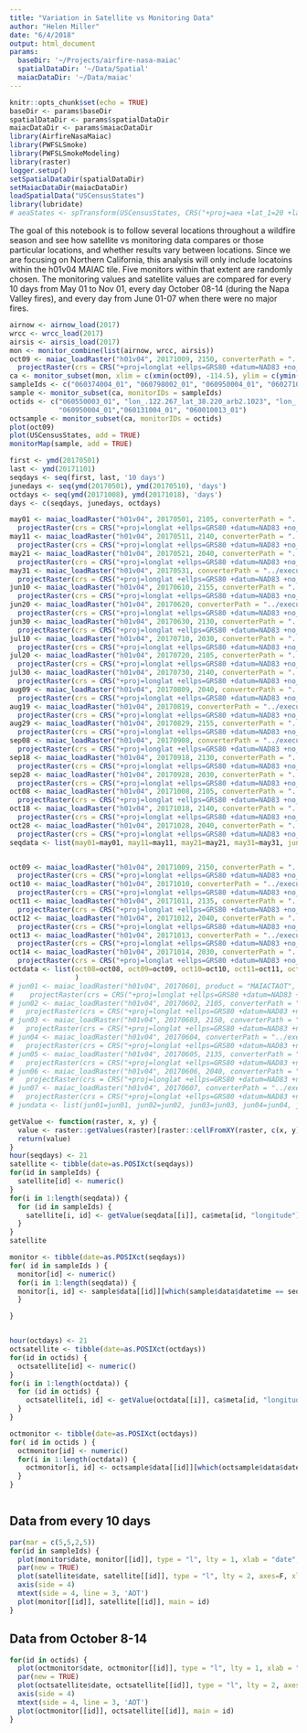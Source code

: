 ```yaml
---
title: "Variation in Satellite vs Monitoring Data"
author: "Helen Miller"
date: "6/4/2018"
output: html_document
params:
  baseDir: '~/Projects/airfire-nasa-maiac'
  spatialDataDir: '~/Data/Spatial'
  maiacDataDir: '~/Data/maiac'
---
```


```r
knitr::opts_chunk$set(echo = TRUE)
baseDir <- params$baseDir
spatialDataDir <- params$spatialDataDir
maiacDataDir <- params$maiacDataDir
library(AirfireNasaMaiac)
library(PWFSLSmoke)
library(PWFSLSmokeModeling)
library(raster)
logger.setup()
setSpatialDataDir(spatialDataDir)
setMaiacDataDir(maiacDataDir)
loadSpatialData("USCensusStates")
library(lubridate)
# aeaStates <- spTransform(USCensusStates, CRS("+proj=aea +lat_1=20 +lat_2=60 +lon_0=-96 +lat_0=23 +datum=WGS84 +ellps=WGS84"))
```

The goal of this notebook is to follow several locations throughout a wildfire season and see how satellite vs monitoring data compares or those particular locations, and whether results vary between locations. Since we are focusing on Northern California, this analysis will only include locatoins within the 
h01v04 MAIAC tile. Five monitors within that extent are randomly chosen. The monitoring values and satellite values are compared for every 10 days from May 01 to Nov 01, every day October 08-14 (during the Napa Valley fires), and every day from June 01-07 when there were no major fires.

```r
airnow <- airnow_load(2017)
wrcc <- wrcc_load(2017)
airsis <- airsis_load(2017)
mon <- monitor_combine(list(airnow, wrcc, airsis))
oct09 <- maiac_loadRaster("h01v04", 20171009, 2150, converterPath = "../executables/h4toncff_nc4") %>%
  projectRaster(crs = CRS("+proj=longlat +ellps=GRS80 +datum=NAD83 +no_defs +towgs84=0,0,0"))
ca <- monitor_subset(mon, xlim = c(xmin(oct09), -114.5), ylim = c(ymin(oct09), 41))
sampleIds <- c("060374004_01", "060798002_01", "060950004_01", "060271003_01", "060110007_01")
sample <- monitor_subset(ca, monitorIDs = sampleIds)
octids <- c("060550003_01", "lon_.122.267_lat_38.220_arb2.1023", "lon_.122.133_lat_38.211_arb2.1034",
            "060950004_01","060131004_01", "060010013_01")
octsample <- monitor_subset(ca, monitorIDs = octids)
plot(oct09)
plot(USCensusStates, add = TRUE)
monitorMap(sample, add = TRUE)
```


```r
first <- ymd(20170501)
last <- ymd(20171101)
seqdays <- seq(first, last, '10 days')
junedays <- seq(ymd(20170501), ymd(20170510), 'days')
octdays <- seq(ymd(20171008), ymd(20171018), 'days')
days <- c(seqdays, junedays, octdays)

may01 <- maiac_loadRaster("h01v04", 20170501, 2105, converterPath = "../executables/h4toncff_nc4") %>% 
  projectRaster(crs = CRS("+proj=longlat +ellps=GRS80 +datum=NAD83 +no_defs +towgs84=0,0,0"))
may11 <- maiac_loadRaster("h01v04", 20170511, 2140, converterPath = "../executables/h4toncff_nc4") %>% 
  projectRaster(crs = CRS("+proj=longlat +ellps=GRS80 +datum=NAD83 +no_defs +towgs84=0,0,0"))
may21 <- maiac_loadRaster("h01v04", 20170521, 2040, converterPath = "../executables/h4toncff_nc4") %>% 
  projectRaster(crs = CRS("+proj=longlat +ellps=GRS80 +datum=NAD83 +no_defs +towgs84=0,0,0"))
may31 <- maiac_loadRaster("h01v04", 20170531, converterPath = "../executables/h4toncff_nc4") %>% 
  projectRaster(crs = CRS("+proj=longlat +ellps=GRS80 +datum=NAD83 +no_defs +towgs84=0,0,0"))
jun10 <- maiac_loadRaster("h01v04", 20170610, 2155, converterPath = "../executables/h4toncff_nc4") %>% 
  projectRaster(crs = CRS("+proj=longlat +ellps=GRS80 +datum=NAD83 +no_defs +towgs84=0,0,0"))
jun20 <- maiac_loadRaster("h01v04", 20170620, converterPath = "../executables/h4toncff_nc4") %>% 
  projectRaster(crs = CRS("+proj=longlat +ellps=GRS80 +datum=NAD83 +no_defs +towgs84=0,0,0"))
jun30 <- maiac_loadRaster("h01v04", 20170630, 2130, converterPath = "../executables/h4toncff_nc4") %>% 
  projectRaster(crs = CRS("+proj=longlat +ellps=GRS80 +datum=NAD83 +no_defs +towgs84=0,0,0"))
jul10 <- maiac_loadRaster("h01v04", 20170710, 2030, converterPath = "../executables/h4toncff_nc4") %>% 
  projectRaster(crs = CRS("+proj=longlat +ellps=GRS80 +datum=NAD83 +no_defs +towgs84=0,0,0"))
jul20 <- maiac_loadRaster("h01v04", 20170720, 2105, converterPath = "../executables/h4toncff_nc4") %>%
  projectRaster(crs = CRS("+proj=longlat +ellps=GRS80 +datum=NAD83 +no_defs +towgs84=0,0,0"))
jul30 <- maiac_loadRaster("h01v04", 20170730, 2140, converterPath = "../executables/h4toncff_nc4") %>%
  projectRaster(crs = CRS("+proj=longlat +ellps=GRS80 +datum=NAD83 +no_defs +towgs84=0,0,0"))
aug09 <- maiac_loadRaster("h01v04", 20170809, 2040, converterPath = "../executables/h4toncff_nc4") %>%
  projectRaster(crs = CRS("+proj=longlat +ellps=GRS80 +datum=NAD83 +no_defs +towgs84=0,0,0"))
aug19 <- maiac_loadRaster("h01v04", 20170819, converterPath = "../executables/h4toncff_nc4") %>%
  projectRaster(crs = CRS("+proj=longlat +ellps=GRS80 +datum=NAD83 +no_defs +towgs84=0,0,0"))
aug29 <- maiac_loadRaster("h01v04", 20170829, 2155, converterPath = "../executables/h4toncff_nc4") %>%
  projectRaster(crs = CRS("+proj=longlat +ellps=GRS80 +datum=NAD83 +no_defs +towgs84=0,0,0"))
sep08 <- maiac_loadRaster("h01v04", 20170908, converterPath = "../executables/h4toncff_nc4") %>%
  projectRaster(crs = CRS("+proj=longlat +ellps=GRS80 +datum=NAD83 +no_defs +towgs84=0,0,0"))
sep18 <- maiac_loadRaster("h01v04", 20170918, 2130, converterPath = "../executables/h4toncff_nc4") %>%
  projectRaster(crs = CRS("+proj=longlat +ellps=GRS80 +datum=NAD83 +no_defs +towgs84=0,0,0"))
sep28 <- maiac_loadRaster("h01v04", 20170928, 2030, converterPath = "../executables/h4toncff_nc4") %>%
  projectRaster(crs = CRS("+proj=longlat +ellps=GRS80 +datum=NAD83 +no_defs +towgs84=0,0,0"))
oct08 <- maiac_loadRaster("h01v04", 20171008, 2105, converterPath = "../executables/h4toncff_nc4") %>% 
  projectRaster(crs = CRS("+proj=longlat +ellps=GRS80 +datum=NAD83 +no_defs +towgs84=0,0,0"))
oct18 <- maiac_loadRaster("h01v04", 20171018, 2140, converterPath = "../executables/h4toncff_nc4") %>% 
  projectRaster(crs = CRS("+proj=longlat +ellps=GRS80 +datum=NAD83 +no_defs +towgs84=0,0,0"))
oct28 <- maiac_loadRaster("h01v04", 20171028, 2040, converterPath = "../executables/h4toncff_nc4") %>% 
  projectRaster(crs = CRS("+proj=longlat +ellps=GRS80 +datum=NAD83 +no_defs +towgs84=0,0,0"))
seqdata <- list(may01=may01, may11=may11, may21=may21, may31=may31, jun10=jun10, jun20=jun20, jun30=jun30, jul10=jul10, jul20=jul20, jul30=jul30, aug09=aug09, aug19=aug19, aug29=aug29, sep08=sep08, sep18=sep18, sep28=sep28, oct08=oct08, oct18=oct18, oct28=oct28)


oct09 <- maiac_loadRaster("h01v04", 20171009, 2150, converterPath = "../executables/h4toncff_nc4") %>%
  projectRaster(crs = CRS("+proj=longlat +ellps=GRS80 +datum=NAD83 +no_defs +towgs84=0,0,0"))
oct10 <- maiac_loadRaster("h01v04", 20171010, converterPath = "../executables/h4toncff_nc4") %>%
  projectRaster(crs = CRS("+proj=longlat +ellps=GRS80 +datum=NAD83 +no_defs +towgs84=0,0,0")) 
oct11 <- maiac_loadRaster("h01v04", 20171011, 2135, converterPath = "../executables/h4toncff_nc4") %>%
  projectRaster(crs = CRS("+proj=longlat +ellps=GRS80 +datum=NAD83 +no_defs +towgs84=0,0,0")) 
oct12 <- maiac_loadRaster("h01v04", 20171012, 2040, converterPath = "../executables/h4toncff_nc4") %>%
  projectRaster(crs = CRS("+proj=longlat +ellps=GRS80 +datum=NAD83 +no_defs +towgs84=0,0,0")) 
oct13 <- maiac_loadRaster("h01v04", 20171013, converterPath = "../executables/h4toncff_nc4") %>%
  projectRaster(crs = CRS("+proj=longlat +ellps=GRS80 +datum=NAD83 +no_defs +towgs84=0,0,0")) 
oct14 <- maiac_loadRaster("h01v04", 20171014, 2030, converterPath = "../executables/h4toncff_nc4") %>%
  projectRaster(crs = CRS("+proj=longlat +ellps=GRS80 +datum=NAD83 +no_defs +towgs84=0,0,0")) 
octdata <- list(oct08=oct08, oct09=oct09, oct10=oct10, oct11=oct11, oct12=oct12, oct13=oct13, oct14=oct14
                )
# jun01 <- maiac_loadRaster("h01v04", 20170601, product = "MAIACTAOT", converterPath = "../executables/h4toncff_nc4") %>%
#    projectRaster(crs = CRS("+proj=longlat +ellps=GRS80 +datum=NAD83 +no_defs +towgs84=0,0,0"))
# jun02 <- maiac_loadRaster("h01v04", 20170602, 2105, converterPath = "../executables/h4toncff_nc4") %>%
#   projectRaster(crs = CRS("+proj=longlat +ellps=GRS80 +datum=NAD83 +no_defs +towgs84=0,0,0")) 
# jun03 <- maiac_loadRaster("h01v04", 20170603, 2150, converterPath = "../executables/h4toncff_nc4") %>%
#   projectRaster(crs = CRS("+proj=longlat +ellps=GRS80 +datum=NAD83 +no_defs +towgs84=0,0,0")) 
# jun04 <- maiac_loadRaster("h01v04", 20170604, converterPath = "../executables/h4toncff_nc4") %>%
#   projectRaster(crs = CRS("+proj=longlat +ellps=GRS80 +datum=NAD83 +no_defs +towgs84=0,0,0")) 
# jun05 <- maiac_loadRaster("h01v04", 20170605, 2135, converterPath = "../executables/h4toncff_nc4") %>%
#   projectRaster(crs = CRS("+proj=longlat +ellps=GRS80 +datum=NAD83 +no_defs +towgs84=0,0,0")) 
# jun06 <- maiac_loadRaster("h01v04", 20170606, 2040, converterPath = "../executables/h4toncff_nc4") %>%
#   projectRaster(crs = CRS("+proj=longlat +ellps=GRS80 +datum=NAD83 +no_defs +towgs84=0,0,0")) 
# jun07 <- maiac_loadRaster("h01v04", 20170607, converterPath = "../executables/h4toncff_nc4") %>%
#   projectRaster(crs = CRS("+proj=longlat +ellps=GRS80 +datum=NAD83 +no_defs +towgs84=0,0,0")) 
# jundata <- list(jun01=jun01, jun02=jun02, jun03=jun03, jun04=jun04, jun05=jun05, jun06=jun06, jun07=jun07)

```

```r
getValue <- function(raster, x, y) {
  value <- raster::getValues(raster)[raster::cellFromXY(raster, c(x, y))]
  return(value)
}
hour(seqdays) <- 21
satellite <- tibble(date=as.POSIXct(seqdays))
for(id in sampleIds) {
  satellite[id] <- numeric()
}
for(i in 1:length(seqdata)) {
  for (id in sampleIds) {
    satellite[i, id] <- getValue(seqdata[[i]], ca$meta[id, "longitude"], ca$meta[id, "latitude"])
  }  
}
satellite

monitor <- tibble(date=as.POSIXct(seqdays))
for( id in sampleIds ) {
  monitor[id] <- numeric()
  for(i in 1:length(seqdata)) {
  monitor[i, id] <- sample$data[[id]][which(sample$data$datetime == seqdays[i])]
  }

}


hour(octdays) <- 21
octsatellite <- tibble(date=as.POSIXct(octdays))
for(id in octids) {
  octsatellite[id] <- numeric()
}
for(i in 1:length(octdata)) {
  for (id in octids) {
    octsatellite[i, id] <- getValue(octdata[[i]], ca$meta[id, "longitude"], ca$meta[id, "latitude"])
  }  
}

octmonitor <- tibble(date=as.POSIXct(octdays))
for( id in octids ) {
  octmonitor[id] <- numeric()
  for(i in 1:length(octdata)) {
    octmonitor[i, id] <- octsample$data[[id]][which(octsample$data$datetime == octdays[i])]
  }
}



```


## Data from every 10 days

```r
par(mar = c(5,5,2,5))
for(id in sampleIds) {
  plot(monitor$date, monitor[[id]], type = "l", lty = 1, xlab = "date", ylab = "PM25", main = id)
  par(new = TRUE)
  plot(satellite$date, satellite[[id]], type = "l", lty = 2, axes=F, xlab=NA, ylab=NA)
  axis(side = 4)
  mtext(side = 4, line = 3, 'AOT')
  plot(monitor[[id]], satellite[[id]], main = id)
}
```

## Data from October 8-14
```r
for(id in octids) {
  plot(octmonitor$date, octmonitor[[id]], type = "l", lty = 1, xlab = "date", ylab = "PM25", main = id)
  par(new = TRUE)
  plot(octsatellite$date, octsatellite[[id]], type = "l", lty = 2, axes=F, xlab=NA, ylab=NA)
  axis(side = 4)
  mtext(side = 4, line = 3, 'AOT')
  plot(octmonitor[[id]], octsatellite[[id]], main = id)
}
```




